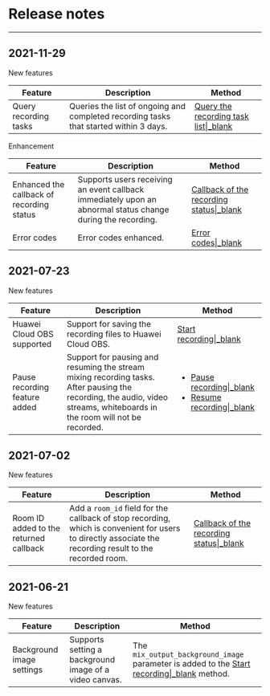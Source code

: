 # Release notes

- - -

## 2021-11-29

<p class="hthree">New features</p>

| Feature | Description | Method |
|-------|-------|-------|
| Query recording tasks | Queries the list of ongoing and completed recording tasks that started within 3 days. |[Query the recording task list\|_blank](#11889)|

<p class="hthree">Enhancement</p>

| Feature | Description | Method |
|-------|-------|-------|
| Enhanced the callback of recording status | Supports users receiving an event callback immediately upon an abnormal status change during the recording. |[Callback of the recording status\|_blank](#7432)|
| Error codes  | Error codes enhanced. | [Error codes\|_blank](#7436) |


## 2021-07-23

<p class="hthree">New features</p>

| Feature | Description | Method |
|-------|-------|-------|
| Huawei Cloud OBS supported | Support for saving the recording files to Huawei Cloud OBS. |[Start recording\|_blank](#7427)|
| Pause recording feature added|Support for pausing and resuming the stream mixing recording tasks. After pausing the recording, the audio, video streams, whiteboards in the room will not be recorded. |<ul><li>[Pause recording\|_blank](#11490)</li><li>[Resume recording\|_blank](#11491)</li><ul>|

## 2021-07-02

<p class="hthree">New features</p>

| Feature | Description | Method |
|-------|-------|-------|
|Room ID added to the returned callback |Add a `room_id` field for the callback of stop recording, which is convenient for users to directly associate the recording result to the recorded room. |[Callback of the recording status\|_blank](#7432)|

## 2021-06-21

<p class="hthree">New features</p>

| Feature | Description | Method |
|-------|-------|-------|
|Background image settings|Supports setting a background image of a video canvas. | The `mix_output_background_image` parameter is added to the [Start recording\|_blank](#7427) method. |

